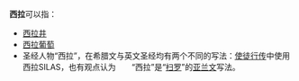 '''西拉'''可以指：

* [[西拉井|西拉井]]
* [[西拉葡萄|西拉葡萄]]
* 圣经人物“西拉”，在希腊文与英文圣经均有两个不同的写法：[[使徒行传|使徒行传]]中使用西拉SILAS，也有观点认为　　“西拉”是“[[扫罗|扫罗]]”的[[亚兰文|亚兰文]]写法。
{{disambig}}